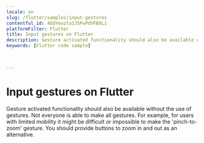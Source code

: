 ```yaml
---
locale: en
slug: /flutter/samples/input-gestures
contentful_id: 4GQYeozta2J5PwPdVFBXL1
platformFilter: Flutter
title: Input gestures on Flutter
description: Gesture activated functionality should also be available without the use of gestures.
keywords: [Flutter code sample]


	
---
```


# Input gestures on Flutter

Gesture activated functionality should also be available without the use of gestures. Not everyone is able to make all gestures. For example, for users with limited mobility it might be difficult or impossible to make the 'pinch-to-zoom' gesture. You should provide buttons to zoom in and out as an alternative.

<CodeSample id="input-gestures" locale="en" platform="flutter"/>